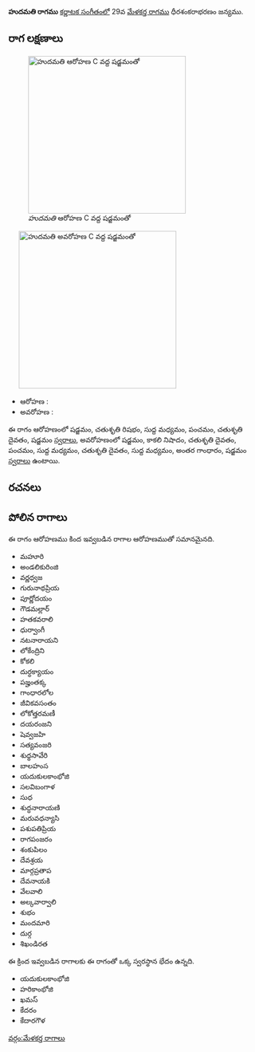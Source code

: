 {{Infobox ragam
	| name          	= హుదమతి
	| synonym	    	= 
	| mela          	= 
	| chakra        	= 
	| janaka        	= 
	| type          	= ఔడవ-షడవ
	| arohanam      	= {{svaraC|S|R2|M1|P|D2|S'}} 
	| avarohanam    	= {{svaraC|S'|N3|D2|P|M1|D2|M1|G3|S}}
	| jeeva         	=
	| chhaya        	=
	| nyasa         	=
	| vishesha      	= 
	| equivalent  		= 
}}
{{కర్ణాటక సంగీత రాగాలు}}
'''హుదమతి రాగము''' [[కర్ణాటక సంగీతం]]లో 29వ [[మేళకర్త రాగము]] ధీరశంకరాభరణం జన్యము. 


==రాగ లక్షణాలు==
[[Image:hudamati_ar_kb2wiki.png|thumb|right|316px|''హుదమతి'' ఆరోహణ C వద్ద షడ్జమంతో]]
	[[Image:hudamati_av_kb2wiki.png|thumb|right|316px|''హుదమతి'' అవరోహణ C వద్ద షడ్జమంతో]]

* ఆరోహణ : {{svaraC|S|R2|M1|P|D2|S'}} 
* అవరోహణ : {{svaraC|S'|N3|D2|P|M1|D2|M1|G3|S}}

ఈ రాగం ఆరోహణంలో షడ్జమం, చతుశృతి రిషభం, సుద్ద మధ్యమం, పంచమం, చతుశృతి దైవతం, షడ్జమం [[స్వరాలు]], అవరోహణంలో షడ్జమం, కాకలి  నిషాదం, చతుశృతి దైవతం, పంచమం, సుద్ద మధ్యమం, చతుశృతి దైవతం, సుద్ద మధ్యమం, అంతర గాంధారం, షడ్జమం [[స్వరాలు]] ఉంటాయి.

==రచనలు==



==పోలిన రాగాలు==
ఈ రాగం ఆరోహణము కింద ఇవ్వబడిన రాగాల ఆరోహణముతో సమానమైనది.
* మహూరి
* అండలికురింజి
* వర్ణధ్వజ
* గురునాథప్రియ
* పూర్ణోదయం
*  గౌడమల్లార్
* హతకవరాలి
* ధుర్వాంగీ
* నటనారాయని
* లోకేంద్రిని
* కోకలి
* దుర్ధక్యాయం
* పజ్హంతక్క
*  గాంధారలోల
* జీవికవసంతం
* లోకోత్తరమణీ
* దయరంజని
*  షెవ్వజహి
* సత్యవంజరి
* శుధ్ధసావేరి
* బాలహంస
* యదుకులకాంభోజి
* సలవిబంగాళ
* సుధ
* శుద్ధనారాయణి
* మరువధన్యాసి
*  పశుపతిప్రియ
* రాగపంజరం
* శంకుపిలం
* దేవశ్రయ
* మార్గప్రతాప
* దేవనాయకి
* వేలవాలి
* అల్కవార్వాలి
* శుభం
* మందమారి
* దుర్గ
* శిఖండిరత

ఈ క్రింద ఇవ్వబడిన రాగాలకు ఈ రాగంతో ఒక్క స్వరస్థాన భేదం ఉన్నది.
* యదుకులకాంభోజి
* హరికాంభోజి
* ఖమస్
* కేదరం
* కేదారగౌళ



[[వర్గం:మేళకర్త రాగాలు]]